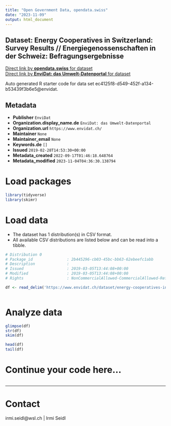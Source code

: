 ```yaml
---
title: "Open Government Data, opendata.swiss"
date: "2023-11-09"
output: html_document
---
```


## Dataset: Energy Cooperatives in Switzerland: Survey Results // Energiegenossenschaften in der Schweiz: Befragungsergebnisse



[Direct link by **opendata.swiss** for dataset](https://opendata.swiss/de/dataset/energy-cooperatives-in-switzerland-survey-results-energiegenossenschaften-in-der-schweiz-befrag)<br>
[Direct link by **EnviDat: das Umwelt-Datenportal** for dataset](https://www.envidat.ch/#/metadata/energy-cooperatives-in-switzerland-survey-results)

Auto generated R starter code for data set ec4125f8-d549-452f-a134-b53439f3b6e5@envidat.

## Metadata

- **Publisher** `EnviDat`
- **Organization.display_name.de** `EnviDat: das Umwelt-Datenportal`
- **Organization.url** `https://www.envidat.ch/`
- **Maintainer** `None`
- **Maintainer_email** `None`
- **Keywords.de** `[]`
- **Issued** `2019-02-28T14:53:30+00:00`
- **Metadata_created** `2022-09-17T01:46:18.648764`
- **Metadata_modified** `2023-11-04T04:36:30.138794`


# Load packages

```r

library(tidyverse)
library(skimr)

```

# Load data

-   The dataset has 1 distribution(s) in CSV format.
-   All available CSV distributions are listed below and can be read into a tibble.

```r

# Distribution 0
# Package_id               : 2b445296-cb03-45bc-bb63-62ebeefc1abb
# Description              : 
# Issued                   : 2019-03-05T13:44:08+00:00
# Modified                 : 2019-03-05T13:44:08+00:00
# Rights                   : NonCommercialAllowed-CommercialAllowed-ReferenceRequired

df <- read_delim('https://www.envidat.ch/dataset/energy-cooperatives-in-switzerland-survey-results/resource/7f6c3275-0b87-410f-882e-4496a5705a08')



```

# Analyze data

```r

glimpse(df)
str(df)
skim(df)

head(df)
tail(df)

```

# Continue your code here...

```r

```

------------------------------------------------------------------------

# Contact

irmi.seidl@wsl.ch | Irmi Seidl

